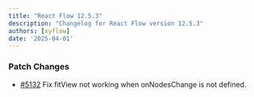 ```yaml
---
title: "React Flow 12.5.3"
description: "Changelog for React Flow version 12.5.3"
authors: [xyflow]
date: '2025-04-01'
---
```

### Patch Changes
-   [#5132](https://github.com/xyflow/xyflow/pull/5132) Fix fitView not working when onNodesChange is not defined.

